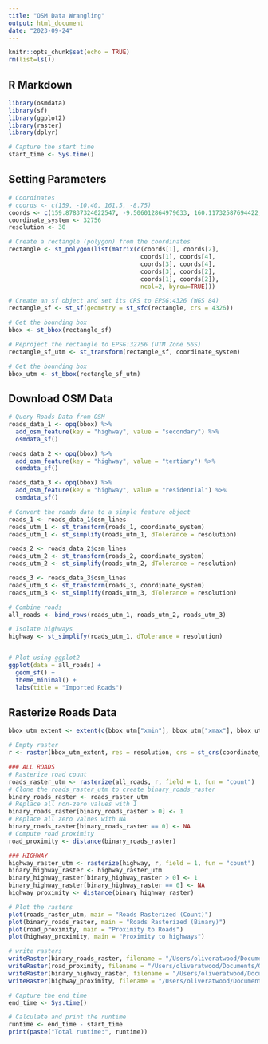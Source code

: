 ```yaml
---
title: "OSM Data Wrangling"
output: html_document
date: "2023-09-24"
---
```


```r
knitr::opts_chunk$set(echo = TRUE)
rm(list=ls())
```

## R Markdown

```r
library(osmdata)
library(sf)
library(ggplot2)
library(raster)
library(dplyr)

# Capture the start time
start_time <- Sys.time()
```

## Setting Parameters
```r
# Coordinates
# coords <- c(159, -10.40, 161.5, -8.75)
coords <- c(159.87837324022547, -9.506012864979633, 160.11732587694422, -9.365122938868943)
coordinate_system <- 32756
resolution <- 30

```

```r
# Create a rectangle (polygon) from the coordinates
rectangle <- st_polygon(list(matrix(c(coords[1], coords[2],
                                     coords[1], coords[4],
                                     coords[3], coords[4],
                                     coords[3], coords[2],
                                     coords[1], coords[2]), 
                                     ncol=2, byrow=TRUE)))

# Create an sf object and set its CRS to EPSG:4326 (WGS 84)
rectangle_sf <- st_sf(geometry = st_sfc(rectangle, crs = 4326))

# Get the bounding box
bbox <- st_bbox(rectangle_sf)

# Reproject the rectangle to EPSG:32756 (UTM Zone 56S)
rectangle_sf_utm <- st_transform(rectangle_sf, coordinate_system)

# Get the bounding box
bbox_utm <- st_bbox(rectangle_sf_utm)

```

## Download OSM Data
```r
# Query Roads Data from OSM
roads_data_1 <- opq(bbox) %>%
  add_osm_feature(key = "highway", value = "secondary") %>%
  osmdata_sf()

roads_data_2 <- opq(bbox) %>%
  add_osm_feature(key = "highway", value = "tertiary") %>%
  osmdata_sf()

roads_data_3 <- opq(bbox) %>%
  add_osm_feature(key = "highway", value = "residential") %>%
  osmdata_sf()
```

```r
# Convert the roads data to a simple feature object
roads_1 <- roads_data_1$osm_lines
roads_utm_1 <- st_transform(roads_1, coordinate_system)
roads_utm_1 <- st_simplify(roads_utm_1, dTolerance = resolution)

roads_2 <- roads_data_2$osm_lines
roads_utm_2 <- st_transform(roads_2, coordinate_system)
roads_utm_2 <- st_simplify(roads_utm_2, dTolerance = resolution)

roads_3 <- roads_data_3$osm_lines
roads_utm_3 <- st_transform(roads_3, coordinate_system)
roads_utm_3 <- st_simplify(roads_utm_3, dTolerance = resolution)

# Combine roads
all_roads <- bind_rows(roads_utm_1, roads_utm_2, roads_utm_3)

# Isolate highways
highway <- st_simplify(roads_utm_1, dTolerance = resolution)


# Plot using ggplot2
ggplot(data = all_roads) +
  geom_sf() +
  theme_minimal() +
  labs(title = "Imported Roads")


```

## Rasterize Roads Data
```r
bbox_utm_extent <- extent(c(bbox_utm["xmin"], bbox_utm["xmax"], bbox_utm["ymin"], bbox_utm["ymax"]))

# Empty raster
r <- raster(bbox_utm_extent, res = resolution, crs = st_crs(coordinate_system))

### ALL ROADS 
# Rasterize road count
roads_raster_utm <- rasterize(all_roads, r, field = 1, fun = "count")
# Clone the roads_raster_utm to create binary_roads_raster
binary_roads_raster <- roads_raster_utm
# Replace all non-zero values with 1
binary_roads_raster[binary_roads_raster > 0] <- 1
# Replace all zero values with NA
binary_roads_raster[binary_roads_raster == 0] <- NA
# Compute road proximity
road_proximity <- distance(binary_roads_raster)

### HIGHWAY
highway_raster_utm <- rasterize(highway, r, field = 1, fun = "count")
binary_highway_raster <- highway_raster_utm
binary_highway_raster[binary_highway_raster > 0] <- 1
binary_highway_raster[binary_highway_raster == 0] <- NA
highway_proximity <- distance(binary_highway_raster)

# Plot the rasters
plot(roads_raster_utm, main = "Roads Rasterized (Count)")
plot(binary_roads_raster, main = "Roads Rasterized (Binary)")
plot(road_proximity, main = "Proximity to Roads")
plot(highway_proximity, main = "Proximity to highways")

# write rasters
writeRaster(binary_roads_raster, filename = "/Users/oliveratwood/Documents/GitHub/HotspotStoplight/R-scripts/data/roads_binary.tif", format = "GTiff", overwrite = TRUE)
writeRaster(road_proximity, filename = "/Users/oliveratwood/Documents/GitHub/HotspotStoplight/R-scripts/data/roads_proximity.tif", format = "GTiff", overwrite = TRUE)
writeRaster(binary_highway_raster, filename = "/Users/oliveratwood/Documents/GitHub/HotspotStoplight/R-scripts/data/highway_binary.tif", format = "GTiff", overwrite = TRUE)
writeRaster(highway_proximity, filename = "/Users/oliveratwood/Documents/GitHub/HotspotStoplight/R-scripts/data/highway_proximity.tif", format = "GTiff", overwrite = TRUE)

```

```r
# Capture the end time
end_time <- Sys.time()

# Calculate and print the runtime
runtime <- end_time - start_time
print(paste("Total runtime:", runtime))
```

